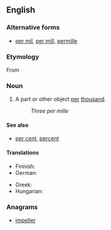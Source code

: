 {{wikipedia}}
==English==

===Alternative forms===
* [[per mil]], [[per mill]], [[permille]]

===Etymology===
From {{etyl|la}} {{term|per|lang=la}} {{term|mille|mīlle|thousand|lang=la}}

===Noun===
{{en-noun|per mille}}

# A part or other object [[per]] [[thousand]].
#: ''Three per mille''

====See also====
* [[per cent]], [[percent]]

====Translations====
{{trans-top|per thousand}}
* Finnish: {{t|fi|promille}}
* German: {{t|de|Promille|f}}
{{trans-mid}}
* Greek: {{t|el|τοις χιλίοις}}
* Hungarian: {{t|hu|ezrelék}}
{{trans-bottom}}

===Anagrams===
* [[impeller#English|impeller]]